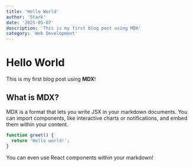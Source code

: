 ```yaml
---
title: 'Hello World'
author: 'Stark'
date: '2025-05-07'
description: 'This is my first blog post using MDX'
category: 'Web Development'
---
```


# Hello World

This is my first blog post using **MDX**!

## What is MDX?

MDX is a format that lets you write JSX in your markdown documents. You can import components, like interactive charts or notifications, and embed them within your content.

```js
function greet() {
  return 'Hello world!';
}
```

You can even use React components within your markdown!
